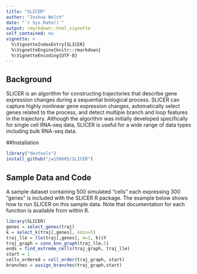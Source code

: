 ---
title: "SLICER"
author: "Joshua Welch"
date: "`r Sys.Date()`"
output: rmarkdown::html_vignette
self_contained: no
vignette: >
  %\VignetteIndexEntry{SLICER}
  %\VignetteEngine{knitr::rmarkdown}
  %\VignetteEncoding{UTF-8}
---

## Background

SLICER is an algorithm for constructing trajectories that describe gene expression changes during a sequential biological process. SLICER can capture highly nonlinear gene expression changes, automatically select genes related to the process, and detect multiple branch and loop features in the trajectory. Although the algorithm was initially developed specifically for single cell RNA-seq data, SLICER is useful for a wide range of data types including bulk RNA-seq data. 

##Installation
```{r,eval=FALSE}
library("devtools")
install_github("jw156605/SLICER")
```

## Sample Data and Code
A sample dataset containing 500 simulated "cells" each expressing 300 "genes" is included with the SLICER R package. The example below shows how to run SLICER on this sample data. Note that documentation for each function is available from within R.

```{r,eval=FALSE}
library(SLICER)
genes = select_genes(traj)
k = select_k(traj[,genes], kmin=5)
traj_lle = lle(traj[,genes], m=2, k)$Y
traj_graph = conn_knn_graph(traj_lle,5)
ends = find_extreme_cells(traj_graph, traj_lle)
start = 1
cells_ordered = cell_order(traj_graph, start)
branches = assign_branches(traj_graph,start)
```